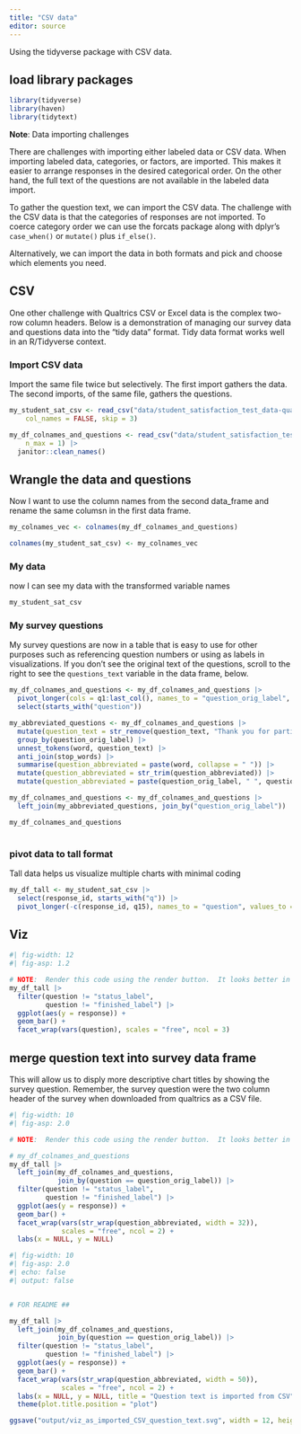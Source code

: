 ```yaml
---
title: "CSV data"
editor: source
---
```


Using the tidyverse package with CSV data.  

## load library packages

```r
library(tidyverse)
library(haven)
library(tidytext)
```
**Note**:  Data importing challenges

There are challenges with importing either labeled data or CSV data.  When importing labeled data, categories, or factors, are imported.  This makes it easier to arrange responses in the desired categorical order.  On the other hand, the full text of the questions are not available in the labeled data import.  

To gather the question text, we can  import the CSV data.  The challenge with the CSV data is that the categories of responses are not imported.  To coerce category order we can use the forcats package along with dplyr's `case_when()` or `mutate()` plus `if_else()`.

Alternatively, we can import the data in both formats and pick and choose which elements you need.

## CSV 

One other challenge with Qualtrics CSV or Excel data is the complex two-row column headers.  Below is a demonstration of managing our survey data and questions data into the "tidy data" format.  Tidy data format works well in an R/Tidyverse context.

### Import CSV data

Import the same file twice but selectively.  The first import gathers the data.  The second imports, of the same file, gathers the questions.

```r
my_student_sat_csv <- read_csv("data/student_satisfaction_test_data-qualtrics.csv", 
    col_names = FALSE, skip = 3)

my_df_colnames_and_questions <- read_csv("data/student_satisfaction_test_data-qualtrics.csv", 
    n_max = 1) |> 
  janitor::clean_names()
```


## Wrangle the data and questions


Now I want to use the column names from the second data_frame and rename the same columsn in the first data frame.

```r
my_colnames_vec <- colnames(my_df_colnames_and_questions)

colnames(my_student_sat_csv) <- my_colnames_vec
```

### My data

now I can see my data with the transformed variable names

```r
my_student_sat_csv
```

### My survey questions

My survey questions are now in a table that is easy to use for other purposes such as referencing question numbers or using as labels in visualizations. If you don't see the original text of the questions, scroll to the right to see the `questions_text` variable in the data frame, below.

```r
my_df_colnames_and_questions <- my_df_colnames_and_questions |> 
  pivot_longer(cols = q1:last_col(), names_to = "question_orig_label", values_to = "question_text") |> 
  select(starts_with("question")) 

my_abbreviated_questions <- my_df_colnames_and_questions |> 
  mutate(question_text = str_remove(question_text, "Thank you for participating in this student satisfaction survey. Your answers will be used to improve the student experience. \n")) |>
  group_by(question_orig_label) |> 
  unnest_tokens(word, question_text) |> 
  anti_join(stop_words) |> 
  summarise(question_abbreviated = paste(word, collapse = " ")) |> 
  mutate(question_abbreviated = str_trim(question_abbreviated)) |> 
  mutate(question_abbreviated = paste(question_orig_label, " ", question_abbreviated))

my_df_colnames_and_questions <- my_df_colnames_and_questions |> 
  left_join(my_abbreviated_questions, join_by("question_orig_label"))

my_df_colnames_and_questions
  
```

### pivot data to tall format

Tall data helps us visualize multiple charts with minimal coding

```r
my_df_tall <- my_student_sat_csv |>
  select(response_id, starts_with("q")) |>
  pivot_longer(-c(response_id, q15), names_to = "question", values_to = "response")
```


## Viz

```r
#| fig-width: 12
#| fig-asp: 1.2

# NOTE:  Render this code using the render button.  It looks better in the rendered document
my_df_tall |> 
  filter(question != "status_label",
         question != "finished_label") |> 
  ggplot(aes(y = response)) +
  geom_bar() +
  facet_wrap(vars(question), scales = "free", ncol = 3)
```

## merge question text into survey data frame

This will allow us to disply more descriptive chart titles by showing the survey question.  Remember, the survey question were the two column header of the survey when downloaded from qualtrics as a CSV file.

```r
#| fig-width: 10
#| fig-asp: 2.0

# NOTE:  Render this code using the render button.  It looks better in the rendered document

# my_df_colnames_and_questions
my_df_tall |> 
  left_join(my_df_colnames_and_questions, 
            join_by(question == question_orig_label)) |> 
  filter(question != "status_label",
         question != "finished_label") |> 
  ggplot(aes(y = response)) +
  geom_bar() +
  facet_wrap(vars(str_wrap(question_abbreviated, width = 32)), 
             scales = "free", ncol = 2) +
  labs(x = NULL, y = NULL)
```


```r
#| fig-width: 10
#| fig-asp: 2.0
#| echo: false
#| output: false


# FOR README ##

my_df_tall |> 
  left_join(my_df_colnames_and_questions, 
            join_by(question == question_orig_label)) |> 
  filter(question != "status_label",
         question != "finished_label") |> 
  ggplot(aes(y = response)) +
  geom_bar() +
  facet_wrap(vars(str_wrap(question_abbreviated, width = 50)), 
             scales = "free", ncol = 2) +
  labs(x = NULL, y = NULL, title = "Question text is imported from CSV") +
  theme(plot.title.position = "plot")

ggsave("output/viz_as_imported_CSV_question_text.svg", width = 12, height = 30)
```
